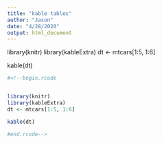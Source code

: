 ```yaml
---
title: "kable tables"
author: "Jason"
date: "4/28/2020"
output: html_document
---
```


library(knitr)
library(kableExtra)
dt <- mtcars[1:5, 1:6]

kable(dt)

<html>

<head>
<title>Title</title>
</head>

<body>

```r
#<!--begin.rcode


library(knitr)
library(kableExtra)
dt <- mtcars[1:5, 1:6]

kable(dt)

#end.rcode-->

```


</body>
</html>
